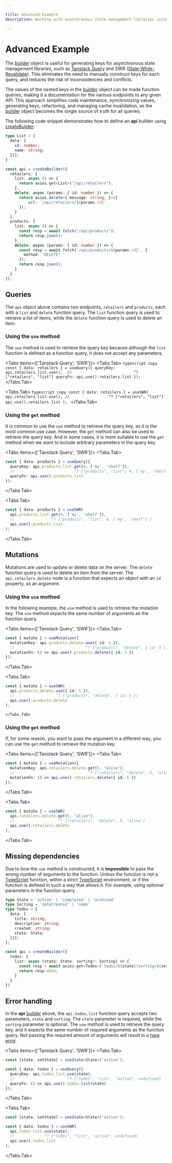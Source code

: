 ```yaml
---

title: Advanced Example
description: Working with asynchronous state management libraries using the @ibnlanre/builder package.

---
```



# Advanced Example

The [builder][3] object is useful for generating keys for asynchronous state management libraries, such as [Tanstack Query](https://tanstack.com/query/latest) and SWR ([Stale-While-Revalidate](https://swr.vercel.app/)). This eliminates the need to manually construct keys for each query, and reduces the risk of inconsistencies and conflicts.

The values of the nested keys in the [builder][3] object can be made function queries, making it a documentation for the various endpoints to any given API. This approach simplifies code maintenance, synchronizing values, generating keys, refactoring, and managing cache invalidation, as the [builder][3] object becomes the single source of truth for all queries.

The following code snippet demonstrates how to define an **api** builder using [createBuilder][2]:

```typescript copy
type List = {
  data: {
    id: number;
    name: string;
  }[];
}

const api = createBuilder({
  retailers: {
    list: async () => {
      return axios.get<List>("/api/retailers");
    },
    delete: async (params: { id: number }) => {
      return axios.delete<{ message: string; }>({
          url: `/api/retailers/${params.id}`
      });
    }
  },
  products: {
    list: async () => {
      const resp = await fetch("/api/products");
      return resp.json();
    },
    delete: async (params: { id: number }) => {
      const resp = await fetch(`/api/products/${params.id}`, {
        method: "DELETE"
      });
      return resp.json();
    }
  }
});
```

## Queries

The `api` object above contains two endpoints, `retailers` and `products`, each with a `list` and `delete` function query. The `list` function query is used to retrieve a list of items, while the `delete` function query is used to delete an item.

### Using the `use` method

The `use` method is used to retrieve the query key because although the `list` function is defined as a function query, it does not accept any parameters.

<Tabs items={['Tanstack Query', 'SWR']}>
  <Tabs.Tab>
    ```typescript copy
    const { data: retailers } = useQuery({
      queryKey: api.retailers.list.use(), 
      //                           ^? ["retailers", "list"]
      queryFn: api.use().retailers.list
    });
    ```
  </Tabs.Tab>

  <Tabs.Tab>
    ```typescript copy
    const { data: retailers } = useSWR(
      api.retailers.list.use(),
      //                 ^? ["retailers", "list"]
      api.use().retailers.list
    );
    ```
  </Tabs.Tab>
</Tabs>

### Using the `get` method

It is common to use the `use` method to retrieve the query key, as it is the most common use case. However, the `get` method can also be used to retrieve the query key. And in some cases, it is more suitable to use the `get` method when we want to include arbitrary parameters in the query key.

<Tabs items={['Tanstack Query', 'SWR']}>
  <Tabs.Tab>
  ```typescript copy
  const { data: products } = useQuery({
    queryKey: api.products.list.get(4, ['my', 'shelf']), 
    //                          ^? ["products", "list", 4, ['my', 'shelf'] ]
    queryFn: api.use().products.list
  });
  ```
  </Tabs.Tab>

  <Tabs.Tab>
  ```typescript copy
  const { data: products } = useSWR(
    api.products.list.get(4, ['my', 'shelf']), 
    //                ^? ["products", "list", 4, ['my', 'shelf'] ]
    api.use().products.list
  );
  ```
  </Tabs.Tab>
</Tabs>

## Mutations

Mutations are used to update or delete data on the server. The `delete` function query is used to delete an item from the server. The `api.retailers.delete` node is a function that expects an object with an `id` property, as an argument.

### Using the `use` method

In the following example, the `use` method is used to retrieve the mutation key. The `use` method expects the same number of arguments as the function query.

<Tabs items={['Tanstack Query', 'SWR']}>
  <Tabs.Tab>
  ```typescript copy
  const { mutate } = useMutation({
    mutationKey: api.products.delete.use({ id: 5 }), 
    //                               ^? ["products", "delete", { id: 5 }]
    mutationFn: () => api.use().products.delete({ id: 5 })
  });
  ```
  </Tabs.Tab>

  <Tabs.Tab>
  ```typescript copy
  const { mutate } = useSWR(
    api.products.delete.use({ id: 5 }), 
    //                  ^? ["products", "delete", { id: 5 }]
    api.use().products.delete
  );
  ```
    </Tabs.Tab>
</Tabs>

### Using the `get` method

If, for some reason, you want to pass the argument in a different way, you can use the `get` method to retrieve the mutation key. 

<Tabs items={['Tanstack Query', 'SWR']}>
  <Tabs.Tab>
  ```typescript copy
  const { mutate } = useMutation({
    mutationKey: api.retailers.delete.get(5, "alive"), 
    //                                ^? ["retailers", "delete", 5, "alive"]
    mutationFn: () => api.use().retailers.delete({ id: 5 })
  });
  ```
  </Tabs.Tab>

  <Tabs.Tab>
  ```typescript copy
  const { mutate } = useSWR(
    api.retailers.delete.get(5, "alive"), 
    //                   ^? ["retailers", "delete", 5, "alive"]
    api.use().retailers.delete
  );
  ```
  </Tabs.Tab>
</Tabs>

## Missing dependencies

Due to how the `use` method is constructed, it is **impossible** to pass the wrong number of arguments to the function. Unless the function is not a [TypeScript][functions] function, within a strict [TypeScript][typescript] environment, or if the function is defined in such a way that allows it. For example, using optional parameters in the function query.

```typescript copy
type State = 'active' | 'completed' | 'archived'
type Sorting = 'dateCreated' | 'name'
type Todos = {
  data: {
    title: string;
    description: string;
    created: string;
    state: State;
  }[];
};

const api = createBuilder({
  todos: {
    list: async (state: State, sorting?: Sorting) => {
      const resp = await axios.get<Todos>(`todos/${state}?sorting=${sorting}`);
      return resp.data;
    }
  }
})
```

## Error handling

In the **api** [builder][3] above, the `api.todos.list` function query accepts two parameters, `state` and `sorting`. The `state` parameter is required, while the `sorting` parameter is optional. The `use` method is used to retrieve the query key, and it expects the same number of required arguments as the function query. Not passing the required amount of arguments will result in a [type error][errors].

<Tabs items={['Tanstack Query', 'SWR']}>
  <Tabs.Tab>
  ```typescript copy
  const [state, setState] = useState<State>('active');

  const { data: todos } = useQuery({
    queryKey: api.todos.list.use(state), 
    //                       ^? ["todos", "list", "active", undefined]
    queryFn: () => api.use().todos.list(state)
  });
  ```
  </Tabs.Tab>

  <Tabs.Tab>
  ```typescript copy
  const [state, setState] = useState<State>('active');

  const { data: todos } = useSWR(
    api.todos.list.use(state), 
    //             ^? ["todos", "list", "active", undefined]
    api.use().todos.list
  );
  ```
  </Tabs.Tab>
</Tabs>

[2]: /core-concepts/create-builder
[3]: /core-concepts/builder-object
[4]: /core-concepts

[typescript]: https://www.typescriptlang.org/
[functions]: https://www.typescriptlang.org/docs/handbook/2/functions.html
[errors]: https://www.typescriptlang.org/docs/handbook/2/understanding-errors.html
